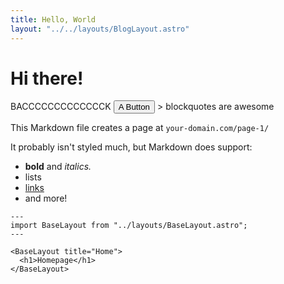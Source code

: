 ```yaml
---
title: Hello, World
layout: "../../layouts/BlogLayout.astro"
---
```



# Hi there!

<Link href="/blog">BACCCCCCCCCCCCCK</Link>
<Button client:load>A Button</Button>
> blockquotes are awesome

This Markdown file creates a page at `your-domain.com/page-1/`

It probably isn't styled much, but Markdown does support:

- **bold** and _italics._
- lists
- [links](https://astro.build)
- and more!

```astro
---
import BaseLayout from "../layouts/BaseLayout.astro";
---

<BaseLayout title="Home">
  <h1>Homepage</h1>
</BaseLayout>
```
